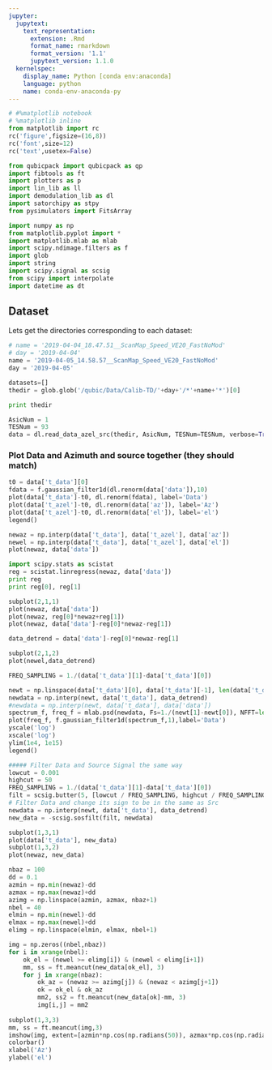 ```yaml
---
jupyter:
  jupytext:
    text_representation:
      extension: .Rmd
      format_name: rmarkdown
      format_version: '1.1'
      jupytext_version: 1.1.0
  kernelspec:
    display_name: Python [conda env:anaconda]
    language: python
    name: conda-env-anaconda-py
---
```


```python
# #%matplotlib notebook
# %matplotlib inline
from matplotlib import rc
rc('figure',figsize=(16,8))
rc('font',size=12)
rc('text',usetex=False)

from qubicpack import qubicpack as qp
import fibtools as ft
import plotters as p
import lin_lib as ll
import demodulation_lib as dl
import satorchipy as stpy
from pysimulators import FitsArray

import numpy as np
from matplotlib.pyplot import *
import matplotlib.mlab as mlab
import scipy.ndimage.filters as f
import glob
import string
import scipy.signal as scsig
from scipy import interpolate
import datetime as dt

```

## Dataset
Lets get the directories corresponding to each dataset:

```python
# name = '2019-04-04_18.47.51__ScanMap_Speed_VE20_FastNoMod'
# day = '2019-04-04'
name = '2019-04-05_14.58.57__ScanMap_Speed_VE20_FastNoMod'
day = '2019-04-05'

datasets=[]
thedir = glob.glob('/qubic/Data/Calib-TD/'+day+'/*'+name+'*')[0]

print thedir

AsicNum = 1
TESNum = 93
data = dl.read_data_azel_src(thedir, AsicNum, TESNum=TESNum, verbose=True)

```

### Plot Data and Azimuth and source together (they should match)

```python
t0 = data['t_data'][0]
fdata = f.gaussian_filter1d(dl.renorm(data['data']),10)
plot(data['t_data']-t0, dl.renorm(fdata), label='Data')
plot(data['t_azel']-t0, dl.renorm(data['az']), label='Az')
plot(data['t_azel']-t0, dl.renorm(data['el']), label='el')
legend()

```

```python
newaz = np.interp(data['t_data'], data['t_azel'], data['az'])
newel = np.interp(data['t_data'], data['t_azel'], data['el'])
plot(newaz, data['data'])
```

```python
import scipy.stats as scistat
reg = scistat.linregress(newaz, data['data'])
print reg
print reg[0], reg[1]

subplot(2,1,1)
plot(newaz, data['data'])
plot(newaz, reg[0]*newaz+reg[1])
plot(newaz, data['data']-reg[0]*newaz-reg[1])

data_detrend = data['data']-reg[0]*newaz-reg[1]

subplot(2,1,2)
plot(newel,data_detrend)
```

```python
FREQ_SAMPLING = 1./(data['t_data'][1]-data['t_data'][0])

newt = np.linspace(data['t_data'][0], data['t_data'][-1], len(data['t_data']))
newdata = np.interp(newt, data['t_data'], data_detrend)
#newdata = np.interp(newt, data['t_data'], data['data'])
spectrum_f, freq_f = mlab.psd(newdata, Fs=1./(newt[1]-newt[0]), NFFT=len(data['data']), window=mlab.window_hanning)
plot(freq_f, f.gaussian_filter1d(spectrum_f,1),label='Data')
yscale('log')
xscale('log')
ylim(1e4, 1e15)
legend()
```

```python
##### Filter Data and Source Signal the same way
lowcut = 0.001
highcut = 50
FREQ_SAMPLING = 1./(data['t_data'][1]-data['t_data'][0])
filt = scsig.butter(5, [lowcut / FREQ_SAMPLING, highcut / FREQ_SAMPLING], btype='bandpass', output='sos')
# Filter Data and change its sign to be in the same as Src
newdata = np.interp(newt, data['t_data'], data_detrend)
new_data = -scsig.sosfilt(filt, newdata)

subplot(1,3,1)
plot(data['t_data'], new_data)
subplot(1,3,2)
plot(newaz, new_data)

nbaz = 100
dd = 0.1
azmin = np.min(newaz)-dd
azmax = np.max(newaz)+dd
azimg = np.linspace(azmin, azmax, nbaz+1)
nbel = 40
elmin = np.min(newel)-dd
elmax = np.max(newel)+dd
elimg = np.linspace(elmin, elmax, nbel+1)

img = np.zeros((nbel,nbaz))
for i in xrange(nbel):
    ok_el = (newel >= elimg[i]) & (newel < elimg[i+1])
    mm, ss = ft.meancut(new_data[ok_el], 3)
    for j in xrange(nbaz):
        ok_az = (newaz >= azimg[j]) & (newaz < azimg[j+1])
        ok = ok_el & ok_az
        mm2, ss2 = ft.meancut(new_data[ok]-mm, 3)
        img[i,j] = mm2
        
subplot(1,3,3)
mm, ss = ft.meancut(img,3)
imshow(img, extent=[azmin*np.cos(np.radians(50)), azmax*np.cos(np.radians(50)), elmin, elmax], aspect='equal',vmin=-50000, vmax=100000)
colorbar()
xlabel('Az')
ylabel('el')
```

```python

```

```python

```

```python

```
